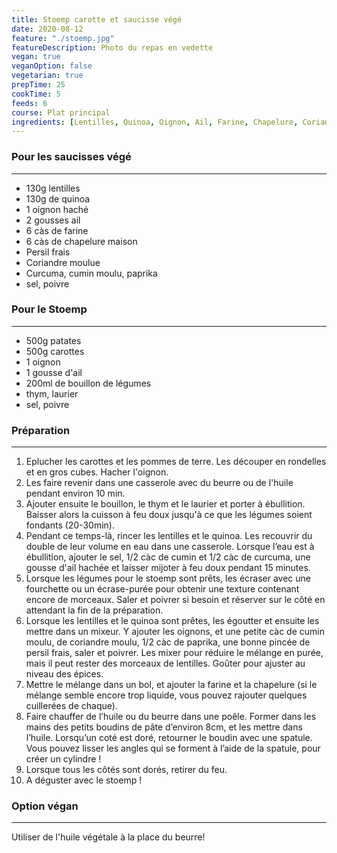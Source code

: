 ```yaml
---
title: Stoemp carotte et saucisse végé
date: 2020-08-12
feature: "./stoemp.jpg"
featureDescription: Photo du repas en vedette
vegan: true
veganOption: false
vegetarian: true
prepTime: 25
cookTime: 5
feeds: 6
course: Plat principal
ingredients: [Lentilles, Quinoa, Oignon, Ail, Farine, Chapelure, Coriandre, Patate, Carotte]
---
```


<Ingredients>

### Pour les saucisses végé
---

- 130g <Ing id="Lentilles">lentilles</Ing>
- 130g de <Ing id="Quinoa">quinoa</Ing>
- 1 <Ing id="Oignon">oignon</Ing> haché
- 2 gousses <Ing id="Ail">ail</Ing>
- 6 càs de <Ing id="Farine">farine</Ing>
- 6 càs de <Ing id="Chapelure">chapelure</Ing> maison
- Persil frais
- <Ing id="Chapelure">Coriandre</Ing> moulue
- Curcuma, cumin moulu, paprika
- sel, poivre

### Pour le Stoemp
---

- 500g <Ing id="Patate">patates</Ing>
- 500g <Ing id="Carotte">carottes</Ing>
- 1 <Ing id="Oignon">oignon</Ing>
- 1 gousse <Ing id="Ail">d'ail</Ing>
- 200ml de bouillon de légumes
- thym, laurier
- sel, poivre

</Ingredients>

### Préparation
---

1. Eplucher les carottes et les pommes de terre. Les découper en rondelles et en gros cubes. Hacher l'oignon.
2. Les faire revenir dans une casserole avec du beurre ou de l'huile pendant environ 10 min.
3. Ajouter ensuite le bouillon, le thym et le laurier et porter à ébullition. Baisser alors la cuisson à feu doux jusqu'à ce que les légumes soient fondants (20-30min).
4. Pendant ce temps-là, rincer les lentilles et le quinoa. Les recouvrir du double de leur volume en
eau dans une casserole. Lorsque l’eau est à ébullition, ajouter le sel, 1/2 càc de cumin et 1/2 càc de curcuma, une gousse d'ail hachée et laisser mijoter à feu doux pendant 15 minutes.
5. Lorsque les légumes pour le stoemp sont prêts, les écraser avec une fourchette ou un écrase-purée pour obtenir une texture contenant encore de morceaux. Saler et poivrer si besoin et réserver sur le côté en attendant la fin de la préparation.
6. Lorsque les lentilles et le quinoa sont prêtes, les égoutter et ensuite les
mettre dans un mixeur. Y ajouter les oignons, et une petite càc de cumin moulu, de coriandre moulu, 1/2 càc de paprika, une bonne pincée de
persil frais, saler et poivrer. Les mixer pour réduire le mélange en
purée, mais il peut rester des morceaux de lentilles. Goûter pour
ajuster au niveau des épices.
7. Mettre le mélange dans un bol, et ajouter la farine et la chapelure (si le
mélange semble encore trop liquide, vous pouvez rajouter quelques
cuillerées de chaque).
8. Faire chauffer de l’huile ou du beurre dans une poêle. Former dans les mains
des petits boudins de pâte d’environ 8cm, et les mettre dans l’huile.
Lorsqu’un coté est doré, retourner le boudin avec une spatule. Vous
pouvez lisser les angles qui se forment à l’aide de la spatule, pour
créer un cylindre !
9. Lorsque tous les côtés sont dorés, retirer du feu.
10. A déguster avec le stoemp !

### Option végan
---

Utiliser de l'huile végétale à la place du beurre!
